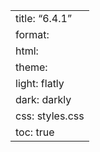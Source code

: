 ---
title: "6.4.1"
format:
    html:
        theme:
            light: flatly
            dark: darkly
        css: styles.css
        toc: true
---